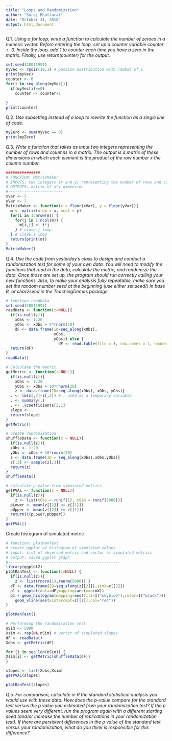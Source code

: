 ```yaml
---
title: "Loops and Randomization"
author: "Suraj Bhattarai"
date: "October 31, 2018"
output: html_document
---
```


Q.1. *Using a for loop, write a function to calculate the number of zeroes in a numeric vector. Before entering the loop, set up a counter variable counter <- 0. Inside the loop, add 1 to counter each time you have a zero in the matrix. Finally, use return(counter) for the output.*

```R
set.seed(28011991)
myVec <- rpois(10,1) # possion distribution with lambda of 1
print(myVec)
counter <- 0
for(i in seq_along(myVec)){
  if(myVec[i]==0)
    counter <- counter+1
  
}
print(counter)
```

Q.2. *Use subsetting instead of a loop to rewrite the function as a single line of code.*

```R
myZero <- sum(myVec == 0)
print(myZero)
```

Q.3. *Write a function that takes as input two integers representing the number of rows and columns in a matrix. The output is a matrix of these dimensions in which each element is the product of the row number x the column number.*

```r
###############
# FUNCTION: MatrixMaker
# INPUTS: two integers (x and y) representing the number of rows and columns of a matrix m
# OUTPUTS: matrix of x*y dimension
#------------------------
xVar <- 5
yVar <- 7
MatrixMaker <- function(x = floor(xVar), y = floor(yVar)){
  m <- matrix(nrow = x, ncol = y)
  for(i in 1:nrow(m)) {
    for(j in 1:ncol(m)) {
      m[i,j] <- i*j
    } # close j loop
  } # close i loop
  return(print(m))
}  
MatrixMaker()
```

Q.4. *Use the code from yesterday’s class to design and conduct a randomization test for some of your own data. You will need to modify the functions that read in the data, calculate the metric, and randomize the data. Once those are set up, the program should run correctly calling your new functions. Also, to make your analysis fully repeatable, make sure you set the random number seed at the beginning (use either set.seed() in base R, or char2seed in the TeachingDemos package*

```r
# function readData
set.seed(28011991)
readData <- function(z=NULL){
  if(is.null(z)){
    xObs <- 1:20
    yObs <- xObs + 5*rnorm(20)
    dF <- data.frame(ID=seq_along(xObs),
                     xObs,
                     yObs)} else {
                       dF <- read.table(file = z, row.names = 1, header = TRUE, sep = ",", stringsAsFactors = FALSE)}
  return(dF)
}
readData()  
```

```r
# Calculate the matrix
getMetric <- function(z=NULL){
  if(is.null(z)){
    xObs <- 1:20
    yObs <- xObs + 10*rnorm(20)
    z <- data.frame(ID=seq_along(xObs), xObs, yObs)}
  . <- lm(z[,3]~z[,2]) # . used as a temporary variable
  . <- summary(.)
  . <- .$coefficients[2,1]
  slope <- . 
  return(slope)
}
getMetric()  

```

```r
# create randomization
shuffleData <- function(z = NULL){
  if(is.null(z)){
  xObs <- 1:20
  yObs <- xObs + 10*rnorm(20)
  z <- data.frame(ID = seq_along(xObs),xObs,yObs)}
  z[,3] <- sample(z[,3])
  return(z)
}
shuffleData()

```

```r

# calculate p value from simulated metrics
getPVAL <- function(z = NULL){
  if(is.null(z)){
    z <- list(xObs = runif(1), xSim = runif(5000))}
  pLower <- mean(z[[2]] <= z[[1]])
  pUpper <- mean(z[[2]] >= z[[1]])
  return(c(pLower,pUpper))
}
getPVAL()
```

Create histogram of simulated metric
```r
# function: plotRanTest
# create ggplot of histogram of simulated values
# input: list of observed metric and vector of simulated metrics
# output: saved ggplot graph
#-------------------------------------------------
library(ggplot2)
plotRanTest <- function(z=NULL) {
  if(is.null(z)){
    z <- list(rnorm(1),rnorm(5000)) }
  dF <- data.frame(ID=seq_along(z[[2]]),simX=z[[2]])
  p1 <- ggplot(data=dF,mapping=aes(x=simX))
  p1 + geom_histogram(mapping=aes(fill=I("skyblue"),color=I("black"))) +
    geom_vline(aes(xintercept=z[[1]],col="red")) 
}

plotRanTest()
```


```r
# Performing the randomisation test
nSim <- 5000
Xsim <- rep(NA,nSim) # vector of simulated slopes
dF <- readData()
Xobs <- getMetric(dF)

for (i in seq_len(nSim)) {
Xsim[i] <- getMetric(shuffleData(dF))
}

slopes <- list(Xobs,Xsim)
getPVAL(slopes)

```

```r
plotRanTest(slopes)

```

Q.5. *For comparison, calculate in R the standard statistical analysis you would use with these data. How does the p-value compare for the standard test versus the p value you estimated from your randomization test? If the p values seem very different, run the program again with a different starting seed (and/or increase the number of replications in your randomization test). If there are persistent differences in the p value of the standard test versus your randomization, what do you think is responsible for this difference?*

